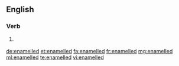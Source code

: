 ==English==

===Verb===
{{head|en}}

# {{context|British|lang=en}} {{en-past of|enamel}}

[[de:enamelled]]
[[et:enamelled]]
[[fa:enamelled]]
[[fr:enamelled]]
[[mg:enamelled]]
[[ml:enamelled]]
[[te:enamelled]]
[[vi:enamelled]]